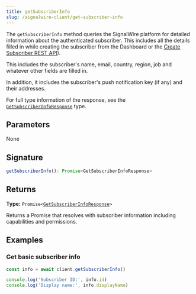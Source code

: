 ```yaml
---
title: getSubscriberInfo
slug: /signalwire-client/get-subscriber-info
---
```



The `getSubscriberInfo` method queries the SignalWire platform for detailed information about the authenticated subscriber. 
This includes all the details filled in while creating the subscriber from the Dashboard or the
[Create Subscriber REST API](/rest/signalwire-rest/endpoints/fabric/subscribers-create)).

This includes the subscriber's name, email, country, region, job and whatever other fields are filled in.

In addition, it includes the subscriber's push notification key (if any) and their addresses.

For full type information of the response, see the [`GetSubscriberInfoResponse`](../Types/index.mdx#getsubscriberinforesponse) type.

## Parameters

None

## Signature

```typescript
getSubscriberInfo(): Promise<GetSubscriberInfoResponse>
```

## Returns

**Type:** `Promise<`[`GetSubscriberInfoResponse`](../Types/index.mdx#getsubscriberinforesponse)`>`

Returns a Promise that resolves with subscriber information including capabilities and permissions.

## Examples

### Get basic subscriber info

```typescript
const info = await client.getSubscriberInfo()

console.log('Subscriber ID:', info.id)
console.log('Display name:', info.displayName)
```
